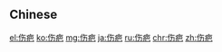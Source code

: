 {{also|傷疤}}
==Chinese==
{{zh-see|傷疤}}

[[el:伤疤]]
[[ko:伤疤]]
[[mg:伤疤]]
[[ja:伤疤]]
[[ru:伤疤]]
[[chr:伤疤]]
[[zh:伤疤]]
